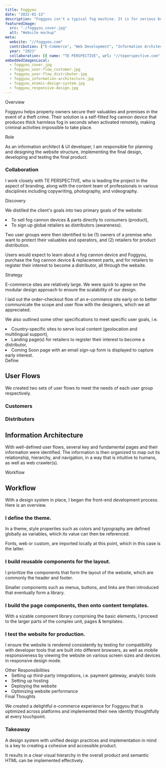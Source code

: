 ```yaml
---
title: Foggyou
date: "2022-01-13"
description: "Foggyou isn't a typical fog machine. It is for serious business. Literally."
featuredImage:
  src: "./foggyou_cover.jpg"
  alt: "Website mockup"
meta:
  website: "//foggyou.com"
  contribution: ["E-Commerce", "Web Development", "Information Architecture"]
  year: "2021"
  collaboration: [{ name: "TE PERSPECTIVE", url: "//teperspective.com" }]
embeddedImagesLocal:
  - foggyou_cover.jpg
  - foggyou_user-flow_customer.jpg
  - foggyou_user-flow_distributor.jpg
  - foggyou_information-architecture.jpg
  - foggyou_atomic-design-system.jpg
  - foggyou_responsive-design.jpg
---
```



<GatsbyImage alt="" image={getImage(props.localImages[0])} />

<Grid lg="2">
  <Col align="flex-end">
    <Label transparent>Overview</Label>
  </Col>
  <Col>
    <p>
      Foggyou helps property owners secure their valuables and premises in the
      event of a theft crime. Their solution is a self-fitted fog cannon device
      that produces thick harmless fog in seconds when activated remotely,
      making criminal activities impossible to take place.
    </p>
  </Col>
</Grid>

<Grid lg="2">
  <Col align="flex-end">
    <Label transparent>Role</Label>
  </Col>
  <Col>
    <p>
      As an information architect &amp; UI developer, I am responsible for
      planning and designing the website structure, implementing the final
      design, developing and testing the final product.
    </p>
    <h3>Collaboration</h3>
    <p>
      I work closely with TE PERSPECTIVE, who is leading the project in the
      aspect of branding, along with the content team of professionals in
      various disciplines including copywriting, photography, and videography.
    </p>
  </Col>
</Grid>

<Grid lg="2">
  <Col align="flex-end">
    <Label transparent>Discovery</Label>
  </Col>
  <Col>
    <p>
      We distilled the client&apos;s goals into two primary goals of the
      website:
    </p>
    <List gap="8px">
      <li>
        To sell fog cannon devices &amp; parts directly to consumers (product),
      </li>
      <li>To sign up global retailers as distributors (awareness).</li>
    </List>
    <p>
      Two user groups were then identified to be (1) owners of a premise who
      want to protect their valuables and operators, and (2) retailers for
      product distribution.
    </p>
    <p>
      Users would expect to learn about a fog cannon device and Foggyou,
      purchase the fog cannon device &amp; replacement parts, and for retailers
      to register their interest to become a distributor, all through the
      website.
    </p>
  </Col>
</Grid>

<Grid lg="2">
  <Col align="flex-end">
    <Label transparent>Strategy</Label>
  </Col>
  <Col>
    <p>
      E-commerce sites are relatively large. We were quick to agree on the
      modular design approach to ensure the scalability of our design.
    </p>
    <p>
      I laid out the order&ndash;checkout flow of an e-commerce site early on to
      better communicate the scope and user flow with the designers, which we
      all appreciated.
    </p>
    <p>
      We also outlined some other specifications to meet specific user goals,
      i.e.
    </p>
    <List gap="8px">
      <li>
        Country-specific sites to serve local content (geolocation and
        multilingual support),
      </li>
      <li>
        Landing page(s) for retailers to register their interest to become a
        distributor,
      </li>
      <li>
        Coming Soon page with an email sign-up form is displayed to capture
        early interest.
      </li>
    </List>
  </Col>
</Grid>

<Grid lg="2">
  <Col align="flex-end">
    <Label transparent>Define</Label>
  </Col>
  <Col>
    <h2>User Flows</h2>
    <p>
      We created two sets of user flows to meet the needs of each user group
      respectively.
    </p>
    <h3>Customers</h3>
    <GatsbyImage alt="" image={getImage(props.localImages[1])} />
    <h3>Distributors</h3>
    <GatsbyImage alt="" image={getImage(props.localImages[2])} />
  </Col>
</Grid>

<Grid lg="2">
  <Col align="flex-end"></Col>
  <Col>
    <h2>Information Architecture</h2>
    <p>
      With well-defined user flows, several key and fundamental pages and their
      information were identified. The information is then organized to map out
      its relationship, hierarchy, and navigation, in a way that is intuitive to
      humans, as well as web crawler(s).
    </p>
  </Col>
</Grid>

<GatsbyImage alt="" image={getImage(props.localImages[3])} />

<Grid lg="2">
  <Col align="flex-end">
    <Label transparent>Workflow</Label>
  </Col>
  <Col>
    <h2>Workflow</h2>
    <p>
      With a design system in place, I began the front-end development process.
      Here is an overview.
    </p>
    <h3>I define the theme.</h3>
    <p>
      In a theme, style properties such as colors and typography are defined
      globally as variables, which its value can then be referenced.
    </p>
    <p>
      Fonts, web or custom, are imported locally at this point, which in this
      case is the latter.
    </p>
    <h3>I build reusable components for the layout.</h3>
    <p>
      I prioritize the components that form the layout of the website, which are
      commonly the header and footer.
    </p>
    <p>
      Smaller components such as menus, buttons, and links are then introduced
      that eventually form a library.
    </p>
    <GatsbyImage alt="" image={getImage(props.localImages[4])} />
    <h3>I build the page components, then onto content templates.</h3>
    <p>
      With a sizable component library comprising the basic elements, I proceed
      to the larger parts of the complex unit, pages &amp; templates.
    </p>
    <h3>I test the website for production.</h3>
    <p>
      I ensure the website is rendered consistently by testing for compatibility
      with developer tools that are built into different browsers, as well as
      mobile responsiveness by viewing the website on various screen sizes and
      devices in responsive design mode.
    </p>
  </Col>
</Grid>

<GatsbyImage alt="" image={getImage(props.localImages[5])} />

<Grid lg="2">
  <Col align="flex-end">
    <Label transparent>Other Responsibilities</Label>
  </Col>
  <Col>
    <List gap="8px">
      <li>
        Setting up third-party integrations, i.e. payment gateway, analytic
        tools
      </li>
      <li>Setting up hosting</li>
      <li>Deploying the website</li>
      <li>Optimizing website performance</li>
    </List>
  </Col>
</Grid>

<Grid lg="2">
  <Col align="flex-end">
    <Label transparent>Final Thoughts</Label>
  </Col>
  <Col>
    <p>
      We created a delightful e-commerce experience for Foggyou that is
      optimized across platforms and implemented their new identity thoughtfully
      at every touchpoint.
    </p>
    <h3>Takeaway</h3>
    <p>
      A design system with unified design practices and implementation in mind
      is a key to creating a cohesive and accessible product.
    </p>
    <p>
      It results in a clear visual hierarchy in the overall product and semantic
      HTML can be implemented effectively.
    </p>
  </Col>
</Grid>
